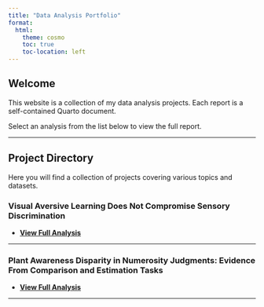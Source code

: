 ```yaml
---
title: "Data Analysis Portfolio"
format:
  html:
    theme: cosmo
    toc: true
    toc-location: left
---
```


## Welcome

This website is a collection of my data analysis projects. Each report is a self-contained Quarto document.

Select an analysis from the list below to view the full report.

***

## Project Directory

Here you will find a collection of projects covering various topics and datasets.

### Visual Aversive Learning Does Not Compromise Sensory Discrimination

- **[View Full Analysis](./analyses/visualAversiveLearning.html)**

---

### Plant Awareness Disparity in Numerosity Judgments: Evidence From Comparison and Estimation Tasks

- **[View Full Analysis](./analyses/plantAwarenessDisparity.html)**

---
